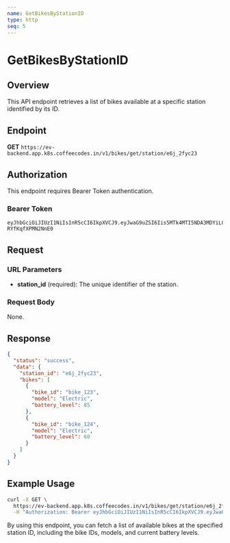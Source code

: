 ```yaml
---
name: GetBikesByStationID
type: http
seq: 5
---
```


# GetBikesByStationID

## Overview

This API endpoint retrieves a list of bikes available at a specific station identified by its ID.

## Endpoint

**GET** `https://ev-backend.app.k8s.coffeecodes.in/v1/bikes/get/station/e6j_2fyc23`

## Authorization

This endpoint requires Bearer Token authentication.

### Bearer Token

```
eyJhbGciOiJIUzI1NiIsInR5cCI6IkpXVCJ9.eyJwaG9uZSI6Iis5MTk4MTI5NDA3MDYiLCJ1aWQiOiJhZnJ3dXZkXzFqIn0.se2WRRJhST9uvOyhTwunvJiiMYD-RYfKqfXPMN2NnE0
```

## Request

### URL Parameters

- **station_id** (required): The unique identifier of the station.

### Request Body

None.

## Response

```json
{
  "status": "success",
  "data": {
    "station_id": "e6j_2fyc23",
    "bikes": [
      {
        "bike_id": "bike_123",
        "model": "Electric",
        "battery_level": 85
      },
      {
        "bike_id": "bike_124",
        "model": "Electric",
        "battery_level": 60
      }
    ]
  }
}
```

## Example Usage

```bash
curl -X GET \
  https://ev-backend.app.k8s.coffeecodes.in/v1/bikes/get/station/e6j_2fyc23 \
  -H "Authorization: Bearer eyJhbGciOiJIUzI1NiIsInR5cCI6IkpXVCJ9.eyJwaG9uZSI6Iis5MTk4MTI5NDA3MDYiLCJ1aWQiOiJhZnJ3dXZkXzFqIn0.se2WRRJhST9uvOyhTwunvJiiMYD-RYfKqfXPMN2NnE0"
```

By using this endpoint, you can fetch a list of available bikes at the specified station ID, including the bike IDs, models, and current battery levels.